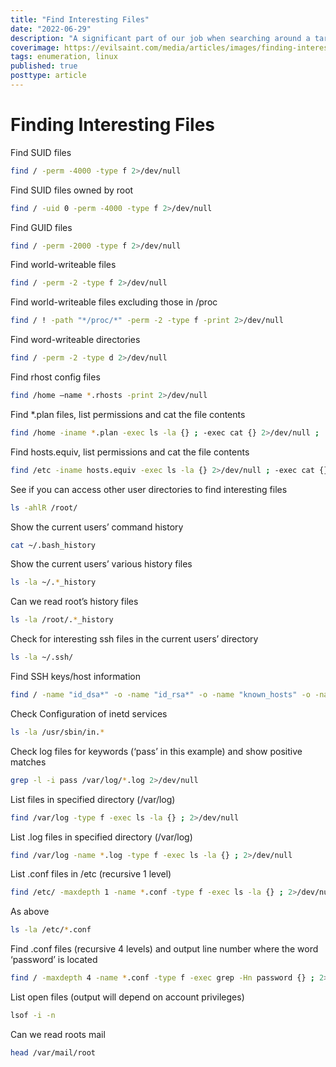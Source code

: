 ```yaml
---
title: "Find Interesting Files"
date: "2022-06-29"
description: "A significant part of our job when searching around a target system is to look for interesting files.  Whether we have a need to look for SSH keys, Bash History files or database backups the commands typically all follow the same syntax. This article will look at using basic Linux commands to find and discover files."
coverimage: https://evilsaint.com/media/articles/images/finding-interesting-files/cover_image/Finding_Interesting_Files.jpg
tags: enumeration, linux
published: true
posttype: article
---
```


# Finding Interesting Files

Find SUID files

```bash
find / -perm -4000 -type f 2>/dev/null
```

Find SUID files owned by root

```bash
find / -uid 0 -perm -4000 -type f 2>/dev/null
```

Find GUID files

```bash
find / -perm -2000 -type f 2>/dev/null
```

Find world-writeable files

```bash
find / -perm -2 -type f 2>/dev/null
```

Find world-writeable files excluding those in /proc

```bash
find / ! -path "*/proc/*" -perm -2 -type f -print 2>/dev/null
```

Find word-writeable directories

```bash
find / -perm -2 -type d 2>/dev/null
```

Find rhost config files

```bash
find /home –name *.rhosts -print 2>/dev/null
```

Find *.plan files, list permissions and cat the file contents

```bash
find /home -iname *.plan -exec ls -la {} ; -exec cat {} 2>/dev/null ;
```

Find hosts.equiv, list permissions and cat the file contents

```bash
find /etc -iname hosts.equiv -exec ls -la {} 2>/dev/null ; -exec cat {} 2>/dev/null ;
```

See if you can access other user directories to find interesting files

```bash
ls -ahlR /root/
```

Show the current users’ command history

```bash
cat ~/.bash_history
```

Show the current users’ various history files

```bash
ls -la ~/.*_history
```

Can we read root’s history files

```bash
ls -la /root/.*_history
```

Check for interesting ssh files in the current users’ directory

```bash
ls -la ~/.ssh/
```

Find SSH keys/host information

```bash
find / -name "id_dsa*" -o -name "id_rsa*" -o -name "known_hosts" -o -name "authorized_hosts" -o -name "authorized_keys" 2>/dev/null |xargs -r ls -la
```

Check Configuration of inetd services

```bash
ls -la /usr/sbin/in.*
```

Check log files for keywords (‘pass’ in this example) and show positive matches

```bash
grep -l -i pass /var/log/*.log 2>/dev/null
```

List files in specified directory (/var/log)

```bash
find /var/log -type f -exec ls -la {} ; 2>/dev/null
```

List .log files in specified directory (/var/log)

```bash
find /var/log -name *.log -type f -exec ls -la {} ; 2>/dev/null
```

List .conf files in /etc (recursive 1 level)

```bash
find /etc/ -maxdepth 1 -name *.conf -type f -exec ls -la {} ; 2>/dev/null
```

As above

```bash
ls -la /etc/*.conf
```

Find .conf files (recursive 4 levels) and output line number where the word ‘password’ is located

```bash
find / -maxdepth 4 -name *.conf -type f -exec grep -Hn password {} ; 2>/dev/null
```

List open files (output will depend on account privileges)

```bash
lsof -i -n
```

Can we read roots mail

```bash
head /var/mail/root
```
